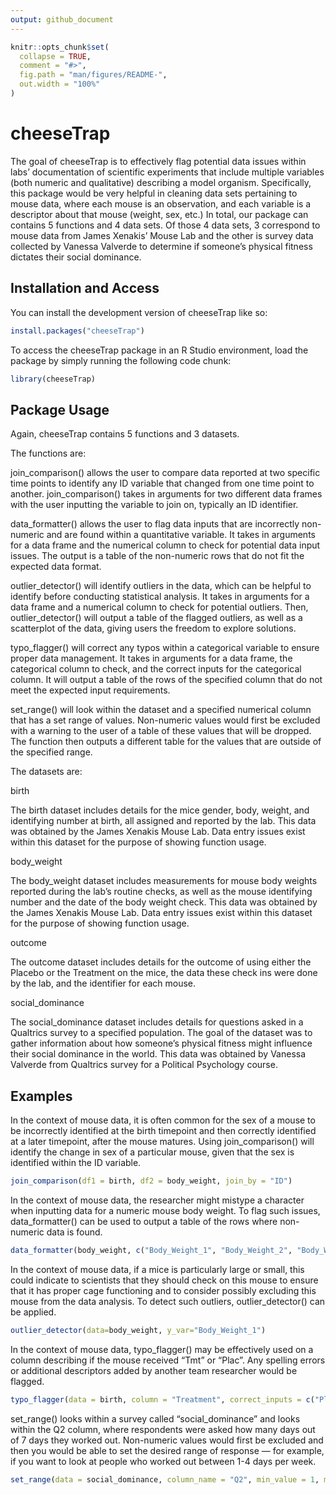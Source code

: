 ```yaml
---
output: github_document
---
```


<!-- README.md is generated from README.Rmd. Please edit that file -->

```r
knitr::opts_chunk$set(
  collapse = TRUE,
  comment = "#>",
  fig.path = "man/figures/README-",
  out.width = "100%"
)
```

# cheeseTrap

The goal of cheeseTrap is to effectively flag potential data issues within labs' documentation of scientific experiments that include multiple variables (both numeric and qualitative) describing a model organism. Specifically, this package would be very helpful in cleaning data sets pertaining to mouse data, where each mouse is an observation, and each variable is a descriptor about that mouse (weight, sex, etc.) In total, our package can contains 5 functions and 4 data sets. Of those 4 data sets, 3 correspond to mouse data from James Xenakis' Mouse Lab and the other is survey data collected by Vanessa Valverde to determine if someone's physical fitness dictates their social dominance.

## Installation and Access

You can install the development version of cheeseTrap like so:

```r
install.packages("cheeseTrap")
```
To access the cheeseTrap package in an R Studio environment, load the package by simply running the following code chunk:

```r
library(cheeseTrap)
```


## Package Usage

Again, cheeseTrap contains 5 functions and 3 datasets.

The functions are:

join_comparison() allows the user to compare data reported at two specific time points to identify any ID variable that changed from one time point to another. join_comparison() takes in arguments for two different data frames with the user inputting the variable to join on, typically an ID identifier.

data_formatter() allows the user to flag data inputs that are incorrectly non-numeric and are found within a quantitative variable. It takes in arguments for a data frame and the numerical column to check for potential data input issues. The output is a table of the non-numeric rows that do not fit the expected data format.

outlier_detector() will identify outliers in the data, which can be helpful to identify before conducting statistical analysis. It takes in arguments for a data frame and a numerical column to check for potential outliers. Then, outlier_detector() will output a table of the flagged outliers, as well as a scatterplot of the data, giving users the freedom to explore solutions.

typo_flagger() will correct any typos within a categorical variable to ensure proper data management. It takes in arguments for a data frame, the categorical column to check, and the correct inputs for the categorical column. It will output a table of the rows of the specified column that do not meet the expected input requirements.

set_range() will look within the dataset and a specified numerical column that has a set range of values. Non-numeric values would first be excluded with a warning to the user of a table of these values that will be dropped. The function then outputs a different table for the values that are outside of the specified range.

The datasets are:

birth

The birth dataset includes details for the mice gender, body, weight, and identifying number at birth, all assigned and reported by the lab. This data was obtained by the James Xenakis Mouse Lab. Data entry issues exist within this dataset for the purpose of showing function usage.

body_weight

The body_weight dataset includes measurements for mouse body weights reported during the lab's routine checks, as well as the mouse identifying number and the date of the body weight check. This data was obtained by the James Xenakis Mouse Lab. Data entry issues exist within this dataset for the purpose of showing function usage.

outcome 

The outcome dataset includes details for the outcome of using either the Placebo or the Treatment on the mice, the data these check ins were done by the lab, and the identifier for each mouse.

social_dominance

The social_dominance dataset includes details for questions asked in a Qualtrics survey to a specified population. The goal of the dataset was to gather information about how someone's physical fitness might influence their social dominance in the world. This data was obtained by Vanessa Valverde from Qualtrics survey for a Political Psychology course.

## Examples

In the context of mouse data, it is often common for the sex of a mouse to be incorrectly identified at the birth timepoint and then correctly identified at a later timepoint, after the mouse matures. Using join_comparison() will identify the change in sex of a particular mouse, given that the sex is identified within the ID variable.

```r
join_comparison(df1 = birth, df2 = body_weight, join_by = "ID")
```
In the context of mouse data, the researcher might mistype a character when inputting data for a numeric mouse body weight. To flag such issues, data_formatter() can be used to output a table of the rows where non-numeric data is found.

```r
data_formatter(body_weight, c("Body_Weight_1", "Body_Weight_2", "Body_Weight_3"))
```

In the context of mouse data, if a mice is particularly large or small, this could indicate to scientists that they should check on this mouse to ensure that it has proper cage functioning and to consider possibly excluding this mouse from the data analysis. To detect such outliers, outlier_detector() can be applied.

```r
outlier_detector(data=body_weight, y_var="Body_Weight_1")
```

In the context of mouse data, typo_flagger() may be effectively used on a column describing if the mouse received "Tmt" or "Plac". Any spelling errors or additional descriptors added by another team researcher would be flagged.

```r
typo_flagger(data = birth, column = "Treatment", correct_inputs = c("Plac", "Tmt"))

```

set_range() looks within a survey called “social_dominance” and looks within the Q2 column, where respondents were asked how many days out of 7 days they worked out.  Non-numeric values would first be excluded and then you would be able to set the desired range of response — for example, if you want to look at people who worked out between 1-4 days per week. 

```r
set_range(data = social_dominance, column_name = "Q2", min_value = 1, max_value = 4)
```


